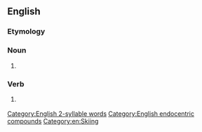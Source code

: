 {{also|snow plow}}
==English==

===Etymology===
{{compound|en|snow|plow}}

===Noun===
{{en-noun}}

# {{lb|en|American spelling}} {{alt form|en|snow plow}}

===Verb===
{{en-verb}}

# {{lb|en|American spelling}} {{alt form|en|snow plow}}

[[Category:English 2-syllable words]]
[[Category:English endocentric compounds]]
[[Category:en:Skiing]]